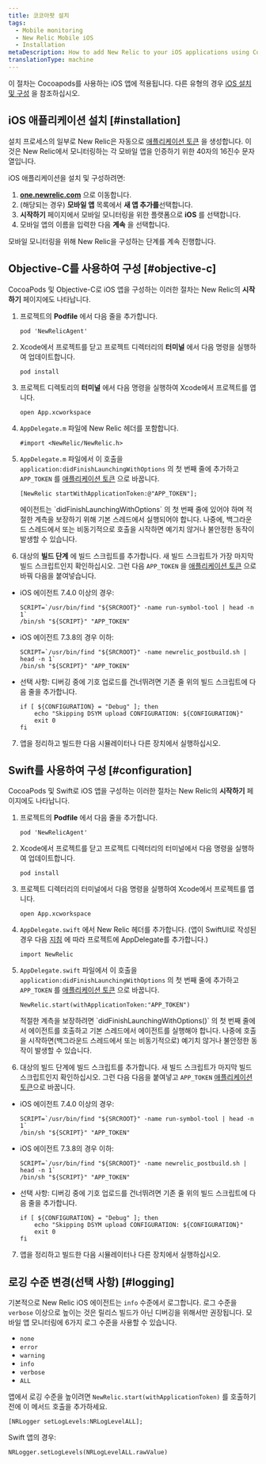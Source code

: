 ```yaml
---
title: 코코아팟 설치
tags:
  - Mobile monitoring
  - New Relic Mobile iOS
  - Installation
metaDescription: How to add New Relic to your iOS applications using Cocoapods.
translationType: machine
---
```


이 절차는 Cocoapods를 사용하는 iOS 앱에 적용됩니다. 다른 유형의 경우 [iOS 설치 및 구성](/docs/mobile-monitoring-installation/ios-installation-and-configuration) 을 참조하십시오.

## iOS 애플리케이션 설치 [#installation]

설치 프로세스의 일부로 New Relic은 자동으로 [애플리케이션 토큰](/docs/mobile-apps/viewing-your-application-token) 을 생성합니다. 이것은 New Relic에서 모니터링하는 각 모바일 앱을 인증하기 위한 40자의 16진수 문자열입니다.

iOS 애플리케이션을 설치 및 구성하려면:

1. **[one.newrelic.com](https://one.newrelic.com/all-capabilities)** 으로 이동합니다.
2. (해당되는 경우) **모바일 앱** 목록에서 **새 앱 추가를**선택합니다.
3. **시작하기** 페이지에서 모바일 모니터링을 위한 플랫폼으로 **iOS** 를 선택합니다.
4. 모바일 앱의 이름을 입력한 다음 **계속** 을 선택합니다.

모바일 모니터링을 위해 New Relic을 구성하는 단계를 계속 진행합니다.

## Objective-C를 사용하여 구성 [#objective-c]

CocoaPods 및 Objective-C로 iOS 앱을 구성하는 이러한 절차는 New Relic의 **시작하기** 페이지에도 나타납니다.

1. 프로젝트의 **Podfile** 에서 다음 줄을 추가합니다.

   ```
   pod 'NewRelicAgent'
   ```

2. Xcode에서 프로젝트를 닫고 프로젝트 디렉터리의 **터미널** 에서 다음 명령을 실행하여 업데이트합니다.

   ```
   pod install
   ```

3. 프로젝트 디렉토리의 **터미널** 에서 다음 명령을 실행하여 Xcode에서 프로젝트를 엽니다.

   ```
   open App.xcworkspace
   ```

4. `AppDelegate.m` 파일에 New Relic 헤더를 포함합니다.

   ```
   #import <NewRelic/NewRelic.h>
   ```

5. `AppDelegate.m` 파일에서 이 호출을 `application:didFinishLaunchingWithOptions` 의 첫 번째 줄에 추가하고 `APP_TOKEN` 를 [애플리케이션 토큰](/docs/mobile-apps/viewing-your-application-token) 으로 바꿉니다.

   ```
   [NewRelic startWithApplicationToken:@"APP_TOKEN"];
   ```

   <Callout variant="important">
     에이전트는 `didFinishLaunchingWithOptions` 의 첫 번째 줄에 있어야 하며 적절한 계측을 보장하기 위해 기본 스레드에서 실행되어야 합니다. 나중에, 백그라운드 스레드에서 또는 비동기적으로 호출을 시작하면 예기치 않거나 불안정한 동작이 발생할 수 있습니다.
   </Callout>

6. 대상의 **빌드 단계** 에 빌드 스크립트를 추가합니다. 새 빌드 스크립트가 가장 마지막 빌드 스크립트인지 확인하십시오. 그런 다음 `APP_TOKEN` 을 [애플리케이션 토큰](/docs/mobile-apps/viewing-your-application-token) 으로 바꿔 다음을 붙여넣습니다.

* iOS 에이전트 7.4.0 이상의 경우:

  ```
  SCRIPT=`/usr/bin/find "${SRCROOT}" -name run-symbol-tool | head -n 1`
  /bin/sh "${SCRIPT}" "APP_TOKEN"
  ```

* iOS 에이전트 7.3.8의 경우 이하:

  ```
  SCRIPT=`/usr/bin/find "${SRCROOT}" -name newrelic_postbuild.sh | head -n 1`
  /bin/sh "${SCRIPT}" "APP_TOKEN"
  ```

* 선택 사항: 디버깅 중에 기호 업로드를 건너뛰려면 기존 줄 위의 빌드 스크립트에 다음 줄을 추가합니다.

  ```
  if [ ${CONFIGURATION} = "Debug" ]; then
      echo "Skipping DSYM upload CONFIGURATION: ${CONFIGURATION}"
      exit 0
  fi
  ```

7. 앱을 정리하고 빌드한 다음 시뮬레이터나 다른 장치에서 실행하십시오.

## Swift를 사용하여 구성 [#configuration]

CocoaPods 및 Swift로 iOS 앱을 구성하는 이러한 절차는 New Relic의 **시작하기** 페이지에도 나타납니다.

1. 프로젝트의 **Podfile** 에서 다음 줄을 추가합니다.

   ```
   pod 'NewRelicAgent'
   ```

2. Xcode에서 프로젝트를 닫고 프로젝트 디렉터리의 터미널에서 다음 명령을 실행하여 업데이트합니다.

   ```
   pod install
   ```

3. 프로젝트 디렉터리의 터미널에서 다음 명령을 실행하여 Xcode에서 프로젝트를 엽니다.

   ```
   open App.xcworkspace
   ```

4. `AppDelegate.swift` 에서 New Relic 헤더를 추가합니다. (앱이 SwiftUI로 작성된 경우 다음 [지침](/docs/mobile-monitoring/new-relic-mobile-ios/troubleshoot/swiftui-appdelegate) 에 따라 프로젝트에 AppDelegate를 추가합니다.)

   ```
   import NewRelic
   ```

5. `AppDelegate.swift` 파일에서 이 호출을 `application:didFinishLaunchingWithOptions` 의 첫 번째 줄에 추가하고 `APP_TOKEN` 를 [애플리케이션 토큰](/docs/mobile-apps/viewing-your-application-token) 으로 바꿉니다.

   ```
   NewRelic.start(withApplicationToken:"APP_TOKEN")
   ```

   <Callout variant="important">
     적절한 계측을 보장하려면 `didFinishLaunchingWithOptions()` 의 첫 번째 줄에서 에이전트를 호출하고 기본 스레드에서 에이전트를 실행해야 합니다. 나중에 호출을 시작하면(백그라운드 스레드에서 또는 비동기적으로) 예기치 않거나 불안정한 동작이 발생할 수 있습니다.
   </Callout>

6. 대상의 빌드 단계에 빌드 스크립트를 추가합니다. 새 빌드 스크립트가 마지막 빌드 스크립트인지 확인하십시오. 그런 다음 다음을 붙여넣고 `APP_TOKEN` [애플리케이션 토큰](/docs/mobile-apps/viewing-your-application-token)으로 바꿉니다.

* iOS 에이전트 7.4.0 이상의 경우:

  ```
  SCRIPT=`/usr/bin/find "${SRCROOT}" -name run-symbol-tool | head -n 1`
  /bin/sh "${SCRIPT}" "APP_TOKEN"
  ```

* iOS 에이전트 7.3.8의 경우 이하:

  ```
  SCRIPT=`/usr/bin/find "${SRCROOT}" -name newrelic_postbuild.sh | head -n 1`
  /bin/sh "${SCRIPT}" "APP_TOKEN"
  ```

* 선택 사항: 디버깅 중에 기호 업로드를 건너뛰려면 기존 줄 위의 빌드 스크립트에 다음 줄을 추가합니다.

  ```
  if [ ${CONFIGURATION} = "Debug" ]; then
      echo "Skipping DSYM upload CONFIGURATION: ${CONFIGURATION}"
      exit 0
  fi
  ```

7. 앱을 정리하고 빌드한 다음 시뮬레이터나 다른 장치에서 실행하십시오.

<InstallFeedback/>

## 로깅 수준 변경(선택 사항) [#logging]

기본적으로 New Relic iOS 에이전트는 `info` 수준에서 로그합니다. 로그 수준을 `verbose` 이상으로 높이는 것은 릴리스 빌드가 아닌 디버깅을 위해서만 권장됩니다. 모바일 앱 모니터링에 6가지 로그 수준을 사용할 수 있습니다.

* `none`
* `error`
* `warning`
* `info`
* `verbose`
* `ALL`

앱에서 로깅 수준을 높이려면 `NewRelic.start(withApplicationToken)` 를 호출하기 전에 이 메서드 호출을 추가하세요.

```
[NRLogger setLogLevels:NRLogLevelALL];
```

Swift 앱의 경우:

```
NRLogger.setLogLevels(NRLogLevelALL.rawValue)
```